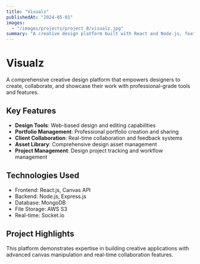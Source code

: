 ```yaml
---
title: "Visualz"
publishedAt: "2024-05-01"
images:
  - "/images/projects/project 8/visualz.jpg"
summary: "A creative design platform built with React and Node.js, featuring design tools, portfolio management, and client collaboration features."
---
```


# Visualz

A comprehensive creative design platform that empowers designers to create, collaborate, and showcase their work with professional-grade tools and features.

## Key Features

- **Design Tools**: Web-based design and editing capabilities
- **Portfolio Management**: Professional portfolio creation and sharing
- **Client Collaboration**: Real-time collaboration and feedback systems
- **Asset Library**: Comprehensive design asset management
- **Project Management**: Design project tracking and workflow management

## Technologies Used

- Frontend: React.js, Canvas API
- Backend: Node.js, Express.js
- Database: MongoDB
- File Storage: AWS S3
- Real-time: Socket.io

## Project Highlights

This platform demonstrates expertise in building creative applications with advanced canvas manipulation and real-time collaboration features.


